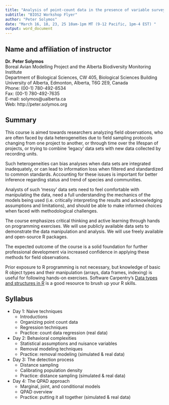 ```yaml
---
title: "Analysis of point-count data in the presence of variable survey methodologies and detection error"
subtitle: "BIOS2 Workshop Flyer"
author: "Peter Solymos"
date: "March 16, 18, 23, 25 10am-1pm MT (9-12 Pacific, 1pm-4 EST) "
output: word_document
---
```


## Name and affiliation of instructor

**Dr. Peter Solymos** \
Boreal Avian Modelling Project and the Alberta Biodiversity Monitoring Institute \
Department of Biological Sciences, CW 405, Biological Sciences Building \
University of Alberta, Edmonton, Alberta, T6G 2E9, Canada \
Phone: (00-1) 780-492-8534 \
Fax: (00-1) 780-492-7635 \
E-mail: solymos@ualberta.ca \
Web: http://peter.solymos.org

## Summary

This course is aimed towards researchers analyzing field observations,
who are often faced by data heterogeneities due to
field sampling protocols changing from one project to another,
or through time over the lifespan of projects, or trying to combine
'legacy' data sets with new data collected by recording units.

Such heterogeneities can bias analyses when data sets are integrated
inadequately, or can lead to information loss when filtered and standardized to
common standards. Accounting for these issues is important for better
inference regarding status and trend of species and communities.

Analysts of such 'messy' data sets need to feel comfortable
with manipulating the data, need a full understanding the mechanics of the
models being used (i.e. critically interpreting the results and acknowledging
assumptions and limitations), and should be able to make informed choices when
faced with methodological challenges.

The course emphasizes critical thinking and active learning
through hands on programming exercises.
We will use publicly available data sets to demonstrate the data manipulation
and analysis. We will use freely available and open-source R packages.

The expected outcome of the course is a solid foundation for further
professional development via increased confidence in applying these methods
for field observations.

Prior exposure to R programming is not necessary, but knowledge of basic 
R object types and their manipulation (arrays, data frames, indexing) is 
useful for following hands-on exercises. 
Software Carpentry's [Data types and structures in R](http://swcarpentry.github.io/r-novice-inflammation/13-supp-data-structures/index.html) 
is a good resource to brush up your R skills.

## Syllabus

- Day 1: Naive techniques
  - Introductions
  - Organizing point count data
  - Regression techniques
  - Practice: count data regression (real data)
- Day 2: Behavioral complexities
  - Statistical assumptions and nuisance variables
  - Removal modeling techniques
  - Practice: removal modeling (simulated & real data)
- Day 3: The detection process
  - Distance sampling
  - Calibrating population density
  - Practice: distance sampling (simulated & real data)
- Day 4: The QPAD approach
  - Marginal, joint, and conditional models
  - QPAD overview
  - Practice: putting it all together (simulated & real data)


